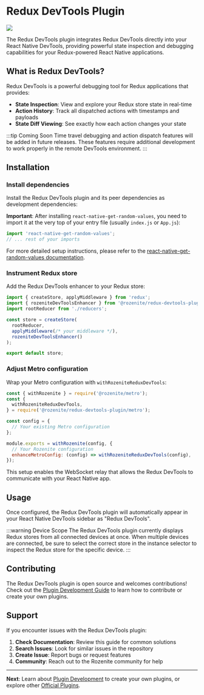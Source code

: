 
# Redux DevTools Plugin

![](/redux-devtools-plugin.png)

The Redux DevTools plugin integrates Redux DevTools directly into your React Native DevTools, providing powerful state inspection and debugging capabilities for your Redux-powered React Native applications.

## What is Redux DevTools?

Redux DevTools is a powerful debugging tool for Redux applications that provides:

- **State Inspection**: View and explore your Redux store state in real-time
- **Action History**: Track all dispatched actions with timestamps and payloads
- **State Diff Viewing**: See exactly how each action changes your state

:::tip Coming Soon
Time travel debugging and action dispatch features will be added in future releases. These features require additional development to work properly in the remote DevTools environment.
:::

## Installation

### Install dependencies

Install the Redux DevTools plugin and its peer dependencies as development dependencies:

<PackageManagerTabs command="install -D @rozenite/redux-devtools-plugin" />

<PackageManagerTabs command="install react-native-get-random-values" />

**Important**: After installing `react-native-get-random-values`, you need to import it at the very top of your entry file (usually `index.js` or `App.js`):

```javascript title="index.js"
import 'react-native-get-random-values';
// ... rest of your imports
```

For more detailed setup instructions, please refer to the [react-native-get-random-values documentation](https://github.com/LinusU/react-native-get-random-values).

### Instrument Redux store

Add the Redux DevTools enhancer to your Redux store:

```typescript title="store.ts"
import { createStore, applyMiddleware } from 'redux';
import { rozeniteDevToolsEnhancer } from '@rozenite/redux-devtools-plugin';
import rootReducer from './reducers';

const store = createStore(
  rootReducer,
  applyMiddleware(/* your middleware */),
  rozeniteDevToolsEnhancer()
);

export default store;
```

### Adjust Metro configuration

Wrap your Metro configuration with `withRozeniteReduxDevTools`:

```javascript title="metro.config.js"
const { withRozenite } = require('@rozenite/metro');
const {
  withRozeniteReduxDevTools,
} = require('@rozenite/redux-devtools-plugin/metro');

const config = {
  // Your existing Metro configuration
};

module.exports = withRozenite(config, {
  // Your Rozenite configuration
  enhanceMetroConfig: (config) => withRozeniteReduxDevTools(config),
});
```

This setup enables the WebSocket relay that allows the Redux DevTools to communicate with your React Native app.

## Usage

Once configured, the Redux DevTools plugin will automatically appear in your React Native DevTools sidebar as "Redux DevTools".

:::warning Device Scope
The Redux DevTools plugin currently displays Redux stores from all connected devices at once. When multiple devices are connected, be sure to select the correct store in the instance selector to inspect the Redux store for the specific device.
:::

## Contributing

The Redux DevTools plugin is open source and welcomes contributions! Check out the [Plugin Development Guide](../plugin-development/plugin-development.md) to learn how to contribute or create your own plugins.

## Support

If you encounter issues with the Redux DevTools plugin:

1. **Check Documentation**: Review this guide for common solutions
2. **Search Issues**: Look for similar issues in the repository
3. **Create Issue**: Report bugs or request features
4. **Community**: Reach out to the Rozenite community for help

---

**Next**: Learn about [Plugin Development](../plugin-development/plugin-development.md) to create your own plugins, or explore other [Official Plugins](./overview.md).
